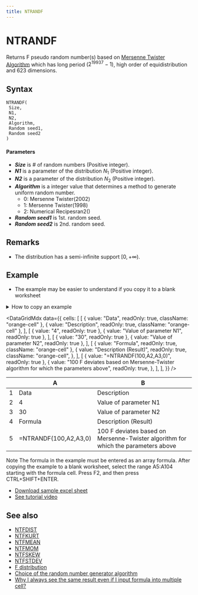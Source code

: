 ```yaml
---
title: NTRANDF
---
```



# NTRANDF

Returns F pseudo random number(s) based on [Mersenne Twister Algorithm](/docs/glossary#mersenne-twister-algorithm) which has long period ($2^{19937}-1$), high order of equidistribution and 623 dimensions.

## Syntax

```excel
NTRANDF(
 Size,
 N1,
 N2,
 Algorithm,
 Random seed1,
 Random seed2
)
```

#### Parameters

- **_Size_** is # of random numbers (Positive integer).
- **_N1_** is a parameter of the distribution $N_1$ (Positive integer).
- **_N2_** is a parameter of the distribution $N_2$ (Positive integer).
- **_Algorithm_** is a integer value that determines a method to generate uniform random number.
  - 0: Mersenne Twister(2002)
  - 1: Mersenne Twister(1998)
  - 2: Numerical Recipesran2()
- **_Random seed1_** is 1st. random seed.
- **_Random seed2_** is 2nd. random seed.

## Remarks

- The distribution has a semi-infinite support $[0,+\infty)$.

## Example

- The example may be easier to understand if you copy it to a blank worksheet

<details>
  <summary>How to copy an example</summary>

1.  Create a blank workbook or worksheet.
2.  Select the example in the Help topic.

    **Note**  Do not select the row or column headers.

    ![Selecting an example from Help](./../../../assets/functions/HowToCopy.png)

    Selecting an example from Help

3.  Press CTRL+C.
4.  In the worksheet, select cell A1, and press CTRL+V.
5.  To switch between viewing the results and viewing the formulas that return the results, press CTRL+` (grave accent), or on the **Tools** menu, point to **Formula Auditing**, and then click **Formula Auditing Mode**.

</details>

<DataGridMdx
  data={{
    cells: [
      [
        { value: "Data", readOnly: true, className: "orange-cell" },
        { value: "Description", readOnly: true, className: "orange-cell" },
      ],
      [
        { value: "4", readOnly: true },
        { value: "Value of parameter N1", readOnly: true },
      ],
      [
        { value: "30", readOnly: true },
        { value: "Value of parameter N2", readOnly: true },
      ],
      [
        { value: "Formula", readOnly: true, className: "orange-cell" },
        {
          value: "Description (Result)",
          readOnly: true,
          className: "orange-cell",
        },
      ],
      [
        { value: "=NTRANDF(100,A2,A3,0)", readOnly: true },
        {
          value:
            "100 F deviates based on Mersenne-Twister algorithm for which the parameters above",
          readOnly: true,
        },
      ],
    ],
  }}
/>

|     | A                     | B                                                                                 |
| --- | --------------------- | --------------------------------------------------------------------------------- |
| 1   | Data                  | Description                                                                       |
| 2   | 4                     | Value of parameter N1                                                             |
| 3   | 30                    | Value of parameter N2                                                             |
| 4   | Formula               | Description (Result)                                                              |
| 5   | =NTRANDF(100,A2,A3,0) | 100 F deviates based on Mersenne-Twister algorithm for which the parameters above |

Note The formula in the example must be entered as an array formula. After copying the example to a blank worksheet, select the range A5:A104 starting with the formula cell. Press F2, and then press CTRL+SHIFT+ENTER.

- [Download sample excel sheet](https://www.ntrand.com/files/NtRand1.zip)
- [See tutorial video](https://www.ntrand.com/files/SingleRandom_Demo.swf)

## See also

- [NTFDIST](../../02-distribution-functions/024-ntfdist.mdx)
- [NTFKURT](../../02-distribution-functions/026-ntfkurt.mdx)
- [NTFMEAN](../../02-distribution-functions/027-ntfmean.mdx)
- [NTFMOM](../../02-distribution-functions/028-ntfmom.mdx)
- [NTFSKEW](../../02-distribution-functions/029-ntfskew.mdx)
- [NTFSTDEV](../../02-distribution-functions/030-ntfstdev.mdx)
- [F distribution](../../../05-gallery-of-distributions/f-distribution.mdx)
- [Choice of the random number generator algorithm](/docs/glossary#choice-of-the-random-number-generator-algorithm)
- [Why I always see the same result even if I input formula into multiple cell?](/docs/faq#why-i-always-see-the-same-result-even-if-i-input-formula-into-multiple-cell)
